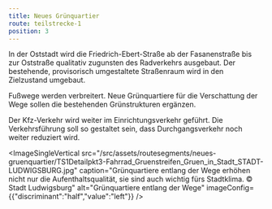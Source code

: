 ```yaml
---
title: Neues Grünquartier
route: teilstrecke-1
position: 3
---
```

In der Oststadt wird die Friedrich-Ebert-Straße ab der Fasanenstraße bis zur Oststraße qualitativ zugunsten des Radverkehrs ausgebaut. Der bestehende, provisorisch umgestaltete Straßenraum wird in den Zielzustand umgebaut.

Fußwege werden verbreitert. Neue Grünquartiere für die Verschattung der Wege sollen die bestehenden Grünstrukturen ergänzen.

Der Kfz-Verkehr wird weiter im Einrichtungsverkehr geführt. Die Verkehrsführung soll so gestaltet sein, dass Durchgangsverkehr noch weiter reduziert wird.

<ImageSingleVertical src="/src/assets/routesegments/neues-gruenquartier/TS1Detailpkt3-Fahrrad_Gruenstreifen_Gruen_in_Stadt_STADT-LUDWIGSBURG.jpg" caption="Grünquartiere entlang der Wege erhöhen nicht nur die Aufenthaltsqualität, sie sind auch wichtig fürs Stadtklima. © Stadt Ludwigsburg" alt="Grünquartiere entlang der Wege" imageConfig={{"discriminant":"half","value":"left"}} />

&#x20;
